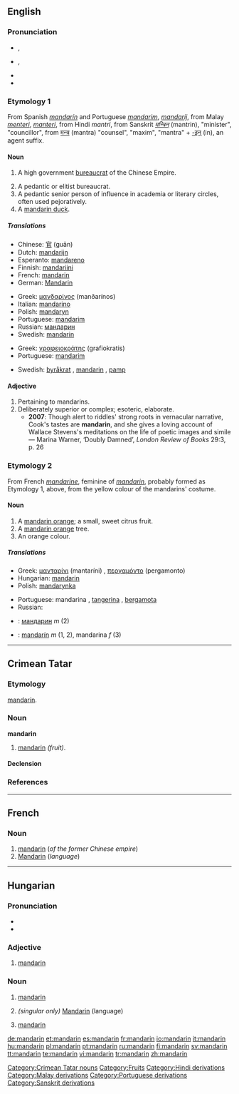 {{wikipedia}}
{{also|Mandarin}}
==English==

===Pronunciation===
* {{a|UK}} {{IPA|/ˈmændərɪn/}}, {{SAMPA|/"m{nd@rIn/}}
* {{a|US}} {{IPA|/ˈmændərɪn/}}, {{SAMPA|/"m{nd@rIn/}}
* {{hyphenation|man|da|rin}}
* {{rhymes|ændərɪn}}

===Etymology 1===
From Spanish ''[[mandarín]]'' and Portuguese ''[[mandarim]]'', ''[[mandarij]]'', from Malay ''[[menteri]]'', ''[[manteri]]'', from Hindi ''mantri'', from Sanskrit ''[[मन्त्रिन्]]'' (mantrin), "minister", "councillor", from [[मन्त्र]] (mantra) "counsel", "maxim", "mantra" + [[-इन्]] (in), an agent suffix.

====Noun====
{{en-noun}}

# {{historical}} A high government [[bureaucrat]] of the Chinese Empire.
# A pedantic or elitist bureaucrat.
# A pedantic senior person of influence in academia or literary circles, often used pejoratively.
# A [[mandarin duck]].

=====Translations=====
{{trans-top|Chinese Imperial official}}
* Chinese: [[官]] (guān)
* Dutch: [[mandarijn]] {{m}}
* Esperanto: [[mandareno]]
* Finnish: [[mandariini]]
* French: [[mandarin#French|mandarin]] {{m}}
* German: [[Mandarin]] {{m}}
{{trans-mid}}
* Greek: [[μανδαρίνος]] (manðarínos) {{n}}
* Italian: [[mandarino]] {{m}}
* Polish: [[mandaryn]] {{m}}
* Portuguese: [[mandarim]] {{m}}
* Russian: [[мандарин]] {{m}}
* Swedish: [[mandarin#Swedish|mandarin]] {{c}}
{{trans-bottom}}

{{trans-top|elitist bureaucrat}}
{{trans-mid}}
{{trans-bottom}}

{{trans-top|academic or literary elitist}}
{{trans-mid}}
{{trans-bottom}}

{{checktrans-top}}
* Greek: [[γραφειοκράτης]] (grafiokratis) {{m}}
* Portuguese: [[mandarim]] {{m}}
{{trans-mid}}
* Swedish: [[byråkrat]] {{c}}, [[mandarin#Swedish|mandarin]] {{c}}, [[pamp]] {{c}}
{{trans-bottom}}

{{trans-see|[[mandarin duck]]}}

====Adjective====
{{en-adj}}

# Pertaining to mandarins.
# Deliberately superior or complex; esoteric, elaborate.
#* '''2007''': Though alert to riddles' strong roots in vernacular narrative, Cook's tastes are '''mandarin''', and she gives a loving account of Wallace Stevens's meditations on the life of poetic images and simile — Marina Warner, ‘Doubly Damned’, ''London Review of Books'' 29:3, p. 26

===Etymology 2===
From French ''[[mandarine]]'', feminine of ''[[#French|mandarin]]'', probably formed as Etymology 1, above, from the yellow colour of the mandarins' costume.

====Noun====
{{en-noun}}

# A [[mandarin orange]]; a small, sweet citrus fruit.
# A [[mandarin orange]] tree.
# An orange colour.

=====Translations=====
{{trans-top|fruit}}
* Greek: [[μανταρίνι]] (mantaríni) {{n}}, [[περγαμόντο]] (pergamonto) {{n}}
* Hungarian: [[mandarin#Hungarian|mandarin]]
* Polish: [[mandarynka]] {{f}}
{{trans-mid}}
* Portuguese: mandarina {{f}}, [[tangerina]] {{f}}, [[bergamota]] {{f}}
* Russian: {{t|ru|мандарин|m|sc=Cyrl|tr=mandarín}}
{{trans-bottom}}

<!--Remove this section once all of the translations below have been moved into the tables above.-->
{{checktrans-top}}
* {{ttbc|Bulgarian}}: [[мандарин]] ''m'' (2)
* {{ttbc|Spanish}}: [[mandarín]] ''m'' (1, 2), mandarina ''f'' (3)
{{checktrans-bottom}}

----

==Crimean Tatar==

===Etymology===
{{etyl|es|crh}} [[mandarín#Spanish|mandarín]].

===Noun===
'''mandarin'''

# [[mandarin]] ''(fruit)''.

====Declension====
{{crh-latin-noun|niñ|ge|ni|de|den}}

===References===
{{R:Useinov-Mireev 2002}}

[[Category:Crimean Tatar nouns]]

----

==French==

===Noun===
{{fr-noun|m}}

# [[mandarin#English|mandarin]] (''of the former Chinese empire'')
# [[Mandarin]] (''language'')

[[Category:Fruits]]
[[Category:Hindi derivations]]
[[Category:Malay derivations]]
[[Category:Portuguese derivations]]
[[Category:Sanskrit derivations]]

----

==Hungarian==

===Pronunciation===
* {{IPA|/'mɒndɒrin/|lang=hu}}
* {{hyphenation|man|da|rin}}

===Adjective===
{{infl|hu|adjective}}

# {{fruit|lang=hu}} [[#English|mandarin]]

===Noun===
{{hu-noun|ok}}

# {{historical|lang=hu}} [[#English|mandarin]]
# ''(singular only)'' [[Mandarin]] (language)
# {{fruit|lang=hu}} [[#English|mandarin]]

[[de:mandarin]]
[[et:mandarin]]
[[es:mandarin]]
[[fr:mandarin]]
[[io:mandarin]]
[[it:mandarin]]
[[hu:mandarin]]
[[pl:mandarin]]
[[pt:mandarin]]
[[ru:mandarin]]
[[fi:mandarin]]
[[sv:mandarin]]
[[tt:mandarin]]
[[te:mandarin]]
[[vi:mandarin]]
[[tr:mandarin]]
[[zh:mandarin]]